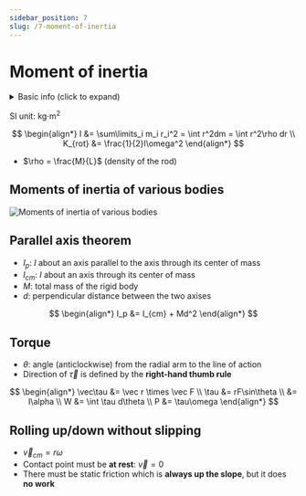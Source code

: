```yaml
---
sidebar_position: 7
slug: /7-moment-of-inertia
---
```


# Moment of inertia

<details>
<summary>Basic info (click to expand)</summary>

- $s = r\theta$ , $\omega = \frac{d\theta}{dt}$ , $\alpha = \frac{d\omega}{dt}$
- **Anticlockwise** rotation: $\Delta\theta > 0$
- Direction of $\vec\omega$ is defined by the **right-hand thumb rule**

$$
\begin{align*}
v_{tan} &= r\omega \\
a_{tan} &= r\alpha \\
a_{rad} &= \frac{v^2}{r} = \omega^2 r
\end{align*}
$$

</details>

SI unit: kg$\cdot$m$^2$

$$
\begin{align*}
I &= \sum\limits_i m_i r_i^2 = \int r^2dm = \int r^2\rho dr \\
K_{rot} &= \frac{1}{2}I\omega^2
\end{align*}
$$

- $\rho = \frac{M}{L}$ (density of the rod)

## Moments of inertia of various bodies

![Moments of inertia of various bodies](/img/figures/moment-of-inertia-of-various-bodies.png)

## Parallel axis theorem

- $I_p$: $I$ about an axis parallel to the axis through its center of mass
- $I_{cm}$: $I$ about an axis through its center of mass
- $M$: total mass of the rigid body
- $d$: perpendicular distance between the two axises

$$
\begin{align*}
I_p &= I_{cm} + Md^2
\end{align*}
$$

## Torque

- $\theta$: angle (anticlockwise) from the radial arm to the line of action
- Direction of $\vec\tau$ is defined by the **right-hand thumb rule**

$$
\begin{align*}
\vec\tau &= \vec r \times \vec F \\
\tau &= rF\sin\theta \\
&= I\alpha \\
W &= \int \tau d\theta \\
P &= \tau\omega
\end{align*}
$$

## Rolling up/down without slipping

- $\vec v_{cm} = r\omega$
- Contact point must be **at rest**: $\vec v = 0$
- There must be static friction which is **always up the slope**, but it does **no work**
